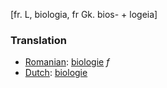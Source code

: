 [fr. L, biologia, fr Gk. bios- + logeia]

===Translation===
*[[Romanian]]: [[biologie]] ''f''
*[[Dutch]]: [[biologie]]